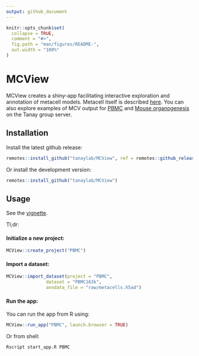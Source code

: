 ```yaml
---
output: github_document
---
```


<!-- README.md is generated from README.Rmd. Please edit that file -->

```r
knitr::opts_chunk$set(
  collapse = TRUE,
  comment = "#>",
  fig.path = "man/figures/README-",
  out.width = "100%"
)
```

# MCView

<!-- badges: start -->
<!-- badges: end -->

MCView creates a shiny-app facilitating interactive exploration and annotation of metacell models. Metacell itself is described [here](https://pypi.org/project/metacells/). You can also explore examples of MCV output for [PBMC](https://tanaylab.weizmann.ac.il/MCV/PBMC) and [Mouse organogenesis](https://tanaylab.weizmann.ac.il/MCV/MOCA) on the Tanay group server.


## Installation

Install the latest github release:

```r
remotes::install_github("tanaylab/MCView", ref = remotes::github_release()
```

Or install the development version: 

```r
remotes::install_github("tanaylab/MCView")
```

## Usage

See the [vignette](https://tanaylab.github.io/MCView/articles/MCView.html). 

Tl;dr:

#### Initialize a new project: 

```r
MCView::create_project("PBMC")
```

#### Import a dataset:

```r
MCView::import_dataset(project = "PBMC", 
               dataset = "PBMC163k", 
               anndata_file = "raw/metacells.h5ad")
```

#### Run the app:

You can run the app from R using: 

```r
MCView::run_app("PBMC", launch.browser = TRUE)
```

Or from shell: 

```bash
Rscript start_app.R PBMC
```

